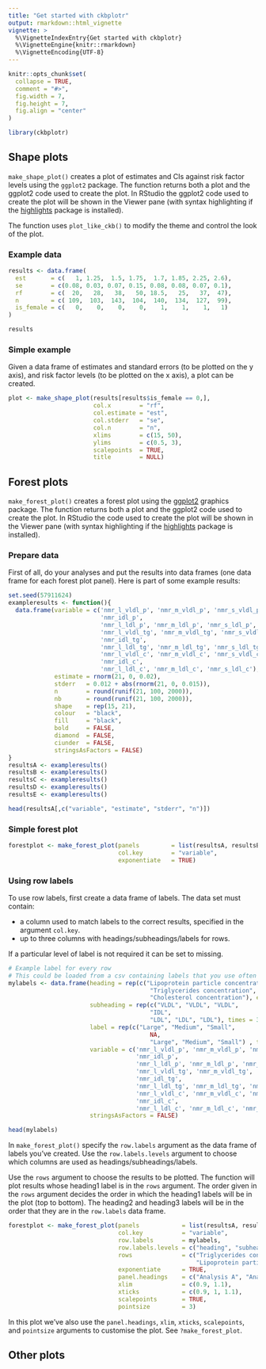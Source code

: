 ```yaml
---
title: "Get started with ckbplotr"
output: rmarkdown::html_vignette
vignette: >
  %\VignetteIndexEntry{Get started with ckbplotr}
  %\VignetteEngine{knitr::rmarkdown}
  %\VignetteEncoding{UTF-8}
---
```


```r
knitr::opts_chunk$set(
  collapse = TRUE,
  comment = "#>",
  fig.width = 7,
  fig.height = 7,
  fig.align = "center"
)
```

```r
library(ckbplotr)
```
## Shape plots
`make_shape_plot()` creates a plot of estimates and CIs against risk factor levels using the `ggplot2` package. The function returns both a plot and the ggplot2 code used to create the plot. In RStudio the ggplot2 code used to create the plot will be shown in the  Viewer pane (with syntax highlighting if the [highlights](https://cran.r-project.org/package=highlight) package is installed).

The function uses `plot_like_ckb()` to modify the theme and control the look of the plot.

### Example data
```r
results <- data.frame(
  est       = c(   1, 1.25,  1.5, 1.75,  1.7, 1.85, 2.25, 2.6),
  se        = c(0.08, 0.03, 0.07, 0.15, 0.08, 0.08, 0.07, 0.1),
  rf        = c(  20,   28,   38,   50, 18.5,   25,   37,  47),
  n         = c( 109,  103,  143,  104,  140,  134,  127,  99),
  is_female = c(   0,    0,    0,    0,    1,    1,    1,   1)
)
```

```r
results
```

### Simple example
Given a data frame of estimates and standard errors (to be plotted on the y axis),
and risk factor levels (to be plotted on the x axis), a plot can be created.
```r
plot <- make_shape_plot(results[results$is_female == 0,],
                        col.x        = "rf",
                        col.estimate = "est",
                        col.stderr   = "se",
                        col.n        = "n",
                        xlims        = c(15, 50),
                        ylims        = c(0.5, 3),
                        scalepoints  = TRUE,
                        title        = NULL)
```



## Forest plots
`make_forest_plot()` creates a forest plot using the [ggplot2](https://ggplot2.tidyverse.org/) graphics package. The function returns both a plot and the ggplot2 code used to create the plot. In RStudio the code used to create the plot will be shown in the Viewer pane (with syntax highlighting if the [highlights](https://cran.r-project.org/package=highlight) package is installed).

### Prepare data
First of all, do your analyses and put the results into data frames (one data frame for each forest plot panel). Here is part of some example results:
```r
set.seed(57911624)
exampleresults <- function(){
  data.frame(variable = c('nmr_l_vldl_p', 'nmr_m_vldl_p', 'nmr_s_vldl_p',
                          'nmr_idl_p',
                          'nmr_l_ldl_p', 'nmr_m_ldl_p', 'nmr_s_ldl_p',
                          'nmr_l_vldl_tg', 'nmr_m_vldl_tg', 'nmr_s_vldl_tg',
                          'nmr_idl_tg',
                          'nmr_l_ldl_tg', 'nmr_m_ldl_tg', 'nmr_s_ldl_tg',
                          'nmr_l_vldl_c', 'nmr_m_vldl_c', 'nmr_s_vldl_c',
                          'nmr_idl_c',
                          'nmr_l_ldl_c', 'nmr_m_ldl_c', 'nmr_s_ldl_c'),
             estimate = rnorm(21, 0, 0.02),
             stderr   = 0.012 + abs(rnorm(21, 0, 0.015)),
             n        = round(runif(21, 100, 2000)),
             nb       = round(runif(21, 100, 2000)),
             shape    = rep(15, 21),
             colour   = "black",
             fill     = "black",
             bold     = FALSE,
             diamond  = FALSE,
             ciunder  = FALSE,
             stringsAsFactors = FALSE)
}
resultsA <- exampleresults()
resultsB <- exampleresults()
resultsC <- exampleresults()
resultsD <- exampleresults()
resultsE <- exampleresults()

head(resultsA[,c("variable", "estimate", "stderr", "n")])
```


### Simple forest plot
```r
forestplot <- make_forest_plot(panels         = list(resultsA, resultsB),
                               col.key        = "variable",
                               exponentiate   = TRUE)
```

### Using row labels
To use row labels, first create a data frame of labels. The data set must contain:

* a column used to match labels to the correct results, specified in the argument `col.key`.
* up to three columns with headings/subheadings/labels for rows.

If a particular level of label is not required it can be set to missing.

```r
# Example label for every row
# This could be loaded from a csv containing labels that you use often
mylabels <- data.frame(heading = rep(c("Lipoprotein particle concentration",
                                        "Triglycerides concentration",
                                        "Cholesterol concentration"), each = 7),
                       subheading = rep(c("VLDL", "VLDL", "VLDL",
                                        "IDL",
                                        "LDL", "LDL", "LDL"), times = 3),
                       label = rep(c("Large", "Medium", "Small",
                                        NA,
                                        "Large", "Medium", "Small") , times = 3),
                       variable = c('nmr_l_vldl_p', 'nmr_m_vldl_p', 'nmr_s_vldl_p',
                                    'nmr_idl_p',
                                    'nmr_l_ldl_p', 'nmr_m_ldl_p', 'nmr_s_ldl_p',
                                    'nmr_l_vldl_tg', 'nmr_m_vldl_tg', 'nmr_s_vldl_tg',
                                    'nmr_idl_tg',
                                    'nmr_l_ldl_tg', 'nmr_m_ldl_tg', 'nmr_s_ldl_tg',
                                    'nmr_l_vldl_c', 'nmr_m_vldl_c', 'nmr_s_vldl_c',
                                    'nmr_idl_c',
                                    'nmr_l_ldl_c', 'nmr_m_ldl_c', 'nmr_s_ldl_c'),
                       stringsAsFactors = FALSE)
```
```r
head(mylabels)
```

In `make_forest_plot()` specify the `row.labels` argument as the data frame of labels you've created. Use the `row.labels.levels` argument to choose which columns are used as headings/subheadings/labels.

Use the `rows` argument to choose the results to be plotted. The function will plot results whose heading1 label is in the `rows` argument. The order given in the `rows` argument decides the order in which the heading1 labels will be in the plot (top to bottom). The heading2 and heading3 labels will be in the order that they are in the `row.labels` data frame.

```r
forestplot <- make_forest_plot(panels            = list(resultsA, resultsB),
                               col.key           = "variable",
                               row.labels        = mylabels,
                               row.labels.levels = c("heading", "subheading", "label"),
                               rows              = c("Triglycerides concentration",
                                                     "Lipoprotein particle concentration"),
                               exponentiate      = TRUE,
                               panel.headings    = c("Analysis A", "Analysis B"),
                               xlim              = c(0.9, 1.1),
                               xticks            = c(0.9, 1, 1.1),
                               scalepoints       = TRUE,
                               pointsize         = 3)
```

In this plot we've also use the `panel.headings`, `xlim`, `xticks`, `scalepoints`, and `pointsize` arguments to customise the plot. See `?make_forest_plot`.



## Other plots
